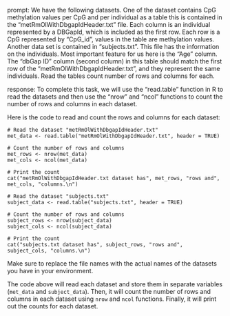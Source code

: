 prompt:
We have the following datasets. One of the dataset contains CpG methylation values per CpG and per individual as a table this is contained in the “metRmOlWithDbgapIdHeader.txt” file. Each column is an individual represented by a DBGapId, which is included as the first row. Each row is a CpG represented by "CpG_id", values in the table are methylation values. Another data set is contained in “subjects.txt”. This file has the information on the individuals. Most important feature for us here is the "Age" column. The "dbGap ID" column (second column) in this table should match the first row of the "metRmOlWithDbgapIdHeader.txt", and they represent the same individuals. 
Read the tables count number of rows and columns for each.

response:
To complete this task, we will use the "read.table" function in R to read the datasets and then use the "nrow" and "ncol" functions to count the number of rows and columns in each dataset.

Here is the code to read and count the rows and columns for each dataset:

```
# Read the dataset "metRmOlWithDbgapIdHeader.txt"
met_data <- read.table("metRmOlWithDbgapIdHeader.txt", header = TRUE)

# Count the number of rows and columns
met_rows <- nrow(met_data)
met_cols <- ncol(met_data)

# Print the count
cat("metRmOlWithDbgapIdHeader.txt dataset has", met_rows, "rows and", met_cols, "columns.\n")

# Read the dataset "subjects.txt"
subject_data <- read.table("subjects.txt", header = TRUE)

# Count the number of rows and columns
subject_rows <- nrow(subject_data)
subject_cols <- ncol(subject_data)

# Print the count
cat("subjects.txt dataset has", subject_rows, "rows and", subject_cols, "columns.\n")
```

Make sure to replace the file names with the actual names of the datasets you have in your environment.

The code above will read each dataset and store them in separate variables (`met_data` and `subject_data`). Then, it will count the number of rows and columns in each dataset using `nrow` and `ncol` functions. Finally, it will print out the counts for each dataset.
